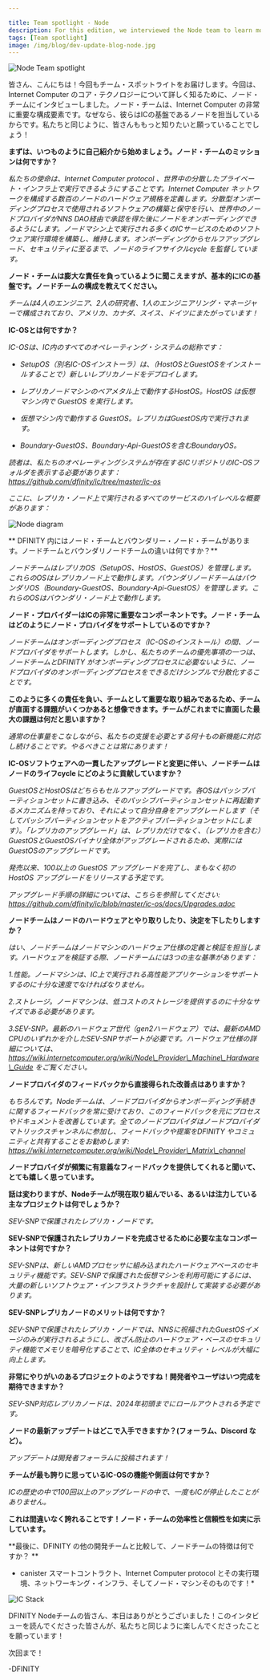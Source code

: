 ```yaml
---

title: Team spotlight - Node 
description: For this edition, we interviewed the Node team to learn more about the core technology of the Internet Computer. 
tags: [Team spotlight]
image: /img/blog/dev-update-blog-node.jpg
---
```

![Node Team spotlight](../../static/img/blog/dev-update-blog-node.jpg)

皆さん、こんにちは！今回もチーム・スポットライトをお届けします。今回は、Internet Computer のコア・テクノロジーについて詳しく知るために、ノード・チームにインタビューしました。ノード・チームは、Internet Computer の非常に重要な構成要素です。なぜなら、彼らはICの基盤であるノードを担当しているからです。私たちと同じように、皆さんももっと知りたいと願っていることでしょう！

**まずは、いつものように自己紹介から始めましょう。ノード・チームのミッションは何ですか？**

*私たちの使命は、Internet Computer protocol 、世界中の分散したプライベート・インフラ上で実行できるようにすることです。Internet Computer ネットワークを構成する数百のノードのハードウェア規格を定義します。分散型オンボーディングプロセスで使用されるソフトウェアの構築と保守を行い、世界中のノードプロバイダがNNS DAO経由で承認を得た後にノードをオンボーディングできるようにします。ノードマシン上で実行される多くのICサービスのためのソフトウェア実行環境を構築し、維持します。オンボーディングからセルフアップグレード、セキュリティに至るまで、ノードのライフサイクルcycle を監督しています。*

**ノード・チームは膨大な責任を負っているように聞こえますが、基本的にICの基盤です。ノードチームの構成を教えてください。**

*チームは4人のエンジニア、2人の研究者、1人のエンジニアリング・マネージャーで構成されており、アメリカ、カナダ、スイス、ドイツにまたがっています！*

**IC-OSとは何ですか？**

*IC-OSは、IC内のすべてのオペレーティング・システムの総称です：*

- *SetupOS（別名IC-OSインストーラ）は、（HostOSとGuestOSをインストールすることで）新しいレプリカノードをデプロイします。*

- *レプリカノードマシンのベアメタル上で動作するHostOS。HostOS は仮想マシン内で GuestOS を実行します。*

- *仮想マシン内で動作する GuestOS。レプリカはGuestOS内で実行されます。*

- *Boundary-GuestOS、Boundary-Api-GuestOSを含むBoundaryOS。*

*読者は、私たちのオペレーティングシステムが存在するICリポジトリのIC-OSフォルダを表示する必要があります： https://github.com/dfinity/ic/tree/master/ic-os*

*ここに、レプリカ・ノード上で実行されるすべてのサービスのハイレベルな概要があります：*

![Node diagram](../../static/img/blog/node-diagram.png)

** DFINITY 内にはノード・チームとバウンダリー・ノード・チームがあります。ノードチームとバウンダリノードチームの違いは何ですか？**

*ノードチームはレプリカOS（SetupOS、HostOS、GuestOS）を管理します。これらのOSはレプリカノード上で動作します。バウンダリノードチームはバウンダリOS（Boundary-GuestOS、Boundary-Api-GuestOS）を管理します。これらのOSはバウンダリ・ノード上で動作します。*

**ノード・プロバイダーはICの非常に重要なコンポーネントです。ノード・チームはどのようにノード・プロバイダをサポートしているのですか？**

*ノードチームはオンボーディングプロセス（IC-OSのインストール）の間、ノードプロバイダをサポートします。しかし、私たちのチームの優先事項の一つは、ノードチームとDFINITY がオンボーディングプロセスに必要ないように、ノードプロバイダのオンボーディングプロセスをできるだけシンプルで分散化することです。*

**このように多くの責任を負い、チームとして重要な取り組みであるため、チームが直面する課題がいくつかあると想像できます。チームがこれまでに直面した最大の課題は何だと思いますか？**

*通常の仕事量をこなしながら、私たちの支援を必要とする何十もの新機能に対応し続けることです。やるべきことは常にあります！*

**IC-OSソフトウェアへの一貫したアップグレードと変更に伴い、ノードチームはノードのライフcycle にどのように貢献していますか？**

*GuestOSとHostOSはどちらもセルフアップグレードです。各OSはパッシブパーティションセットに書き込み、そのパッシブパーティションセットに再起動するメカニズムを持っており、それによって自分自身をアップグレードします（そしてパッシブパーティションセットをアクティブパーティションセットにします）。「レプリカのアップグレード」は、レプリカだけでなく、（レプリカを含む）GuestOSとGuestOSバイナリ全体がアップグレードされるため、実際にはGuestOSのアップグレードです。*

*発売以来、100以上の GuestOS アップグレードを完了し、まもなく初の HostOS アップグレードをリリースする予定です。*

*アップグレード手順の詳細については、こちらを参照してください: https://github.com/dfinity/ic/blob/master/ic-os/docs/Upgrades.adoc*

**ノードチームはノードのハードウェアとやり取りしたり、決定を下したりしますか？**

*はい、ノードチームはノードマシンのハードウェア仕様の定義と検証を担当します。ハードウェアを検証する際、ノードチームには3つの主な基準があります：*

*1.性能。ノードマシンは、IC上で実行される高性能アプリケーションをサポートするのに十分な速度でなければなりません。*

*2.ストレージ。ノードマシンは、低コストのストレージを提供するのに十分なサイズである必要があります。*

*3.SEV-SNP。最新のハードウェア世代（gen2ハードウェア）では、最新のAMD CPUのいずれかを介したSEV-SNPサポートが必要です。ハードウェア仕様の詳細については、https://wiki.internetcomputer.org/wiki/Node\_Provider\_Machine\_Hardware\_Guide をご覧ください。*

**ノードプロバイダのフィードバックから直接得られた改善点はありますか？**

*もちろんです。Nodeチームは、ノードプロバイダからオンボーディング手続きに関するフィードバックを常に受けており、このフィードバックを元にプロセスやドキュメントを改善しています。全てのノードプロバイダはノードプロバイダマトリックスチャンネルに参加し、フィードバックや提案をDFINITY やコミュニティと共有することをお勧めします: https://wiki.internetcomputer.org/wiki/Node\_Provider\_Matrix\_channel*

**ノードプロバイダが頻繁に有意義なフィードバックを提供してくれると聞いて、とても嬉しく思っています。**

**話は変わりますが、Nodeチームが現在取り組んでいる、あるいは注力している主なプロジェクトは何でしょうか？**

*SEV-SNPで保護されたレプリカ・ノードです。*

**SEV-SNPで保護されたレプリカノードを完成させるために必要な主なコンポーネントは何ですか？**

*SEV-SNPは、新しいAMDプロセッサに組み込まれたハードウェアベースのセキュリティ機能です。SEV-SNPで保護された仮想マシンを利用可能にするには、大量の新しいソフトウェア・インフラストラクチャを設計して実装する必要があります。*

**SEV-SNPレプリカノードのメリットは何ですか？**

*SEV-SNPで保護されたレプリカ・ノードでは、NNSに祝福されたGuestOSイメージのみが実行されるようにし、改ざん防止のハードウェア・ベースのセキュリティ機能でメモリを暗号化することで、IC全体のセキュリティ・レベルが大幅に向上します。*

**非常にやりがいのあるプロジェクトのようですね！開発者やユーザはいつ完成を期待できますか？**

*SEV-SNP対応レプリカノードは、2024年初頭までにロールアウトされる予定です。*

**ノードの最新アップデートはどこで入手できますか？(フォーラム、Discord など）。**

*アップデートは開発者フォーラムに投稿されます！*

**チームが最も誇りに思っているIC-OSの機能や側面は何ですか？**

*ICの歴史の中で100回以上のアップグレードの中で、一度もICが停止したことがありません。*

**これは間違いなく誇れることです！ノード・チームの効率性と信頼性を如実に示しています。**

\*\*最後に、DFINITY の他の開発チームと比較して、ノードチームの特徴は何ですか？ \*\*

* canister スマートコントラクト、Internet Computer protocol とその実行環境、ネットワーキング・インフラ、そしてノード・マシンそのものです！*

![IC Stack](../../static/img/blog/ic-stack.png)

DFINITY Nodeチームの皆さん、本日はありがとうございました！このインタビューを読んでくださった皆さんが、私たちと同じように楽しんでくださったことを願っています！

次回まで！

\-DFINITY

<!---


![Node Team spotlight](../../static/img/blog/dev-update-blog-node.jpg)

Hello everyone! It's time for another issue of team spotlight. For this edition, we interviewed the Node team to learn more about the core technology of the Internet Computer. The node team is an extremely vital component of the Internet Computer, since they are responsible for the very foundation of the IC: nodes. I hope you're as excited as we are to learn more! 

**To kick things off, let's start with our usual introduction. What is the mission of the Node team?**

*Our mission is to enable the Internet Computer protocol to run on distributed, private infrastructure, all over the world. We define the hardware standards for the hundreds of nodes that make up the Internet Computer network. We build and maintain the software used in the decentralized onboarding process, enabling node providers from all over the world to onboard nodes after gaining approval via the NNS DAO. We build and maintain the software running environment for the many IC services that run on node machines. We oversee the node lifecycle, from onboarding to self-upgrading to security.*

**It sounds like the Node team has an enormous amount of responsibilities, essentially being the foundation of the IC. What is the composition of the Node team?**

*The team consists of 4 engineers, 2 researchers, and 1 engineering manager, spread across the United States, Canada, Switzerland and Germany!*

**Could you give us a brief overview of what the IC-OS is?**

*IC-OS is an umbrella term for all [of] the operating systems within the IC, including:*

- *SetupOS (AKA the IC-OS installer), which deploys a new replica node (by installing HostOS and GuestOS).*

- *HostOS, which runs on the bare metal of a replica node machine. HostOS runs GuestOS in a virtual machine.*

- *GuestOS, which runs inside a virtual machine. The replica is executed within the GuestOS.*

- *BoundaryOSes, which includes Boundary-GuestOS, Boundary-Api-GuestOS.*

*Readers should view the IC-OS folder in the IC repo where our operating systems reside: https://github.com/dfinity/ic/tree/master/ic-os*

*Here is a high-level overview of all the services running on a replica node:*

![Node diagram](../../static/img/blog/node-diagram.png)

**Within DFINITY, there is the Node team, and there is a Boundary Node team. How does the Node team differ from the Boundary Node team?**

*The node team maintains the replicaOSes (SetupOS, HostOS, GuestOS). These OSes run on replica nodes. The Boundary Node team maintains the BoundaryOSes (Boundary-GuestOS, Boundary-Api-GuestOS). These OSes run on boundary nodes.*

**Node providers are an extremely important component of the IC. How does the Node team support Node Providers?**

*The node team supports Node Providers during the onboarding procedure (the IC-OS installation), but one of our team priorities is to make the Node Provider onboarding procedure as simple and decentralized as possible so that the Node Team and DFINITY are not a necessary part of the onboarding process.*

**With so many responsibilities, and such an important team initiative, I can imagine that there are several challenges that the team faces. What would you say is the biggest challenge the team has faced so far?**

*Keeping up with dozens of new features that require our assistance while managing our normal workload. There’s always more work to be done!*

**With consistent upgrades and changes to the IC-OS software, how does the Node team contribute to the lifecycle of nodes?**

*GuestOS and HostOS are both self-upgrading. Each OS has a mechanism to write to a passive partition set and reboot into its passive partition set, thereby upgrading itself (and making the passive partition set its active partition set). “Replica upgrades” are really GuestOS upgrades, as not only the replica is upgraded, but also the entire GuestOS and GuestOS binaries (including the replica).*

*Since launch, we have completed over 100 GuestOS upgrades, and we are planning to release our first ever HostOS upgrade very soon.*

*To learn more about the upgrade procedure, see here: https://github.com/dfinity/ic/blob/master/ic-os/docs/Upgrades.adoc*

**Does the Node team interact with or make decisions regarding node hardware?**

*Yes, the Node Team is responsible for defining and validating the node machine hardware specifications. When validating hardware, the node team has three main criteria:*

*1. Performance. Node machines must be fast enough to support the high-performance apps that run on the IC.*

*2. Storage. Node machines must be sufficiently large enough to provide low-cost storage.*

*3. SEV-SNP. The latest hardware generation (gen2 hardware) requires SEV-SNP support via one of the latest AMD CPUs. To learn about the full hardware specs, see: https://wiki.internetcomputer.org/wiki/Node_Provider_Machine_Hardware_Guide*

**Have there been any improvements made as a direct result of node provider feedback?**

*Absolutely. The Node team is constantly receiving feedback from Node Providers about the onboarding procedure, and we use this feedback to improve our processes and documentation. All Node Providers are encouraged to join the Node Provider matrix channel to share any feedback or suggestions with DFINITY and the community: https://wiki.internetcomputer.org/wiki/Node_Provider_Matrix_channel*

**That's incredible to hear that Node Providers frequently help provide meaningful feedback.**

**Switching focus, what is the primary project that the Node team is working on or focused on currently?**

*SEV-SNP protected replica nodes.*

**What are the primary components required for completion of SEV-SNP protected replica nodes?**

*SEV-SNP is a hardware-based security feature built into new AMD processors. Enabling SEV-SNP protected virtual machines requires designing and implementing a great deal of new software infrastructure.*

**What are the benefits of SEV-SNP replica nodes?**

*SEV-SNP protected replica nodes will provide a much greater level of security for the entire IC by making sure that only NNS-blessed GuestOS images are running and encrypting the memory with a tamper-proof hardware-based security feature.*

**It sounds like an extremely rewarding project! When can developers and users expect it to be completed?**

*SEV-SNP enabled replica nodes are planned to be rolled out by early 2024.*

**Where should developers look for the latest Node updates? (Forum, Discord, etc).**
 
*Updates will be posted to the developer forum!*

**What is one feature or aspect of IC-OS that the team is the most proud of?**

*In the 100+ upgrades in the history of the IC, not a single one has caused an IC outage.*

**That is definitely something to be proud of! That really showcases the efficiency and reliability of the node team.**

**To wrap things up, what makes the Node team unique compared to some of the other dev teams at DFINITY? **

*We have to concern ourselves with the entire IC stack: the canister smart contracts, the Internet Computer protocol and its running environment, the networking infrastructure, and the node machines themselves!*

![IC Stack](../../static/img/blog/ic-stack.png)

Thank you to the DFINITY Node team for sitting down with us today and providing such educational and insightful information! I hope everyone reading has enjoyed this interview as much as we have; it was great to learn so much!

Until next time!

-DFINITY

-->
